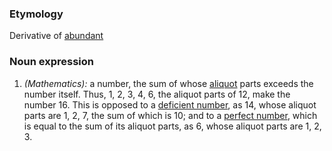 ===Etymology===
Derivative of [[abundant]]
===Noun expression===
#''(Mathematics):'' a number, the sum of whose [[aliquot]] parts exceeds the number itself. Thus, 1, 2, 3, 4, 6, the aliquot parts of 12, make the number 16. This is opposed to a [[deficient number]], as 14, whose aliquot parts are 1, 2, 7, the sum of which is 10; and to a [[perfect number]], which is equal to the sum of its aliquot parts, as 6, whose aliquot parts are 1, 2, 3.